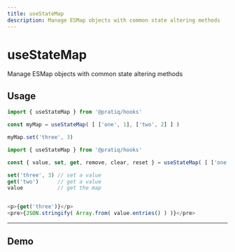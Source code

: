 ```yaml
---
title: useStateMap
description: Manage ESMap objects with common state altering methods
---
```



# 

<Card>
<MainText>
<h1>useStateMap</h1>
Manage ESMap objects with common state altering methods
</MainText>
</Card>

<!--meta-section-break-->



## Usage    
 
<Tabs>

<TabItem value='simple' label='Simple'>

```js 
import { useStateMap } from '@pratiq/hooks'

const myMap = useStateMap( [ ['one', 1], ['two', 2] ] )

myMap.set('three', 3)
```

</TabItem>

<TabItem value='advanced' label='Advanced'>

```js
import { useStateMap } from '@pratiq/hooks'

const { value, set, get, remove, clear, reset } = useStateMap( [ ['one', 1], ['two', 2] ] )

set('three', 3) // set a value
get('two')      // get a value
value           // get the map


<p>{get('three')}</p>
<pre>{JSON.stringify( Array.from( value.entries() ) )}</pre>
```

</TabItem>

</Tabs>









<!--=========================================================================-->

<hr />

## Demo

<DemoComponent />
